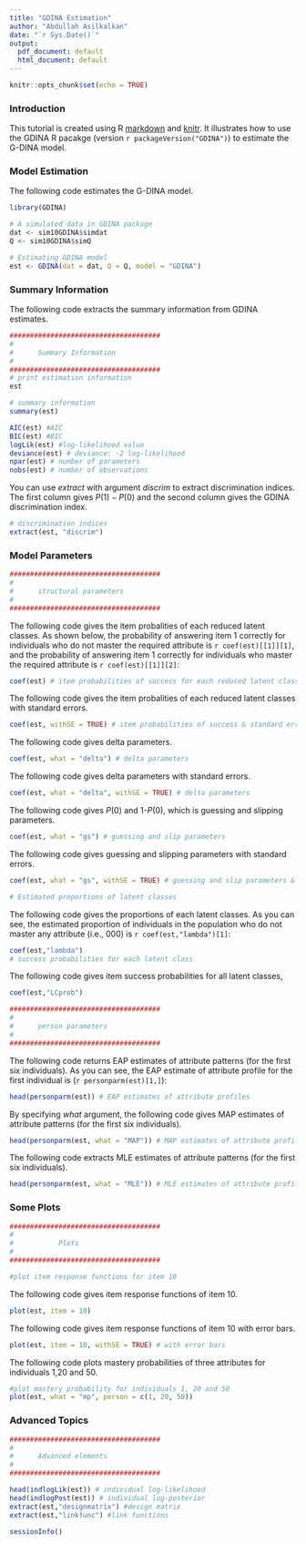 ```yaml
---
title: "GDINA Estimation"
author: "Abdullah Asilkalkan"
date: "`r Sys.Date()`"
output:
  pdf_document: default
  html_document: default
---
```


```r
knitr::opts_chunk$set(echo = TRUE)
```

### Introduction

This tutorial is created using R [markdown](https://rmarkdown.rstudio.com/) and [knitr](https://yihui.name/knitr/). It illustrates how to use the GDINA R pacakge (version `r packageVersion("GDINA")`) to estimate the G-DINA model.

### Model Estimation

The following code estimates the G-DINA model.
```r
library(GDINA)

# A simulated data in GDINA package
dat <- sim10GDINA$simdat
Q <- sim10GDINA$simQ

# Estimating GDINA model
est <- GDINA(dat = dat, Q = Q, model = "GDINA")
```

### Summary Information

The following code extracts the summary information from GDINA estimates.
```r
#####################################
#
#      Summary Information
# 
#####################################
# print estimation information
est

# summary information
summary(est)

AIC(est) #AIC
BIC(est) #BIC
logLik(est) #log-likelihood value
deviance(est) # deviance: -2 log-likelihood
npar(est) # number of parameters
nobs(est) # number of observations
```
You can use *extract* with argument *discrim* to extract discrimination indices. The first column gives $P(1)-P(0)$ and the second column gives the GDINA discrimination index.
```r
# discrimination indices
extract(est, "discrim")
```

### Model Parameters

```r
#####################################
#
#      structural parameters
# 
#####################################
```
The following code gives the item probalities of each reduced latent classes. As shown below, the probability of answering item 1 correctly for individuals who do not master the required attribute is `r coef(est)[[1]][1]`, and the probability of answering item 1 correctly for individuals who master the required attribute is `r coef(est)[[1]][2]`:
```r
coef(est) # item probabilities of success for each reduced latent class
```
The following code gives the item probalities of each reduced latent classes with standard errors.
```r
coef(est, withSE = TRUE) # item probabilities of success & standard errors

```
The following code gives delta parameters.
```r
coef(est, what = "delta") # delta parameters
```
The following code gives delta parameters with standard errors. 
```r
coef(est, what = "delta", withSE = TRUE) # delta parameters

```
The following code gives $P(0)$ and 1-$P(0)$, which is guessing and slipping parameters.
```r
coef(est, what = "gs") # guessing and slip parameters
```
The following code gives guessing and slipping parameters with standard errors. 
```r
coef(est, what = "gs", withSE = TRUE) # guessing and slip parameters & standard errors

# Estimated proportions of latent classes
```
The following code gives the proportions of each latent classes. As you can see, the estimated proportion of individuals in the population who do not master any attribute (i.e., 000) is `r coef(est,"lambda")[1]`:
```r
coef(est,"lambda")
# success probabilities for each latent class
```
The following code gives item success probabilities for all latent classes,
```r
coef(est,"LCprob")

#####################################
#
#      person parameters
# 
#####################################
```
The following code returns EAP estimates of attribute patterns (for the first six individuals). As you can see, the EAP estimate of attribute profile for the first individual is (`r personparm(est)[1,]`):
```r
head(personparm(est)) # EAP estimates of attribute profiles
```
 By specifying *what* argument, the following code gives MAP estimates of attribute patterns (for the first six individuals).
```r
head(personparm(est, what = "MAP")) # MAP estimates of attribute profiles
```
 The following code extracts MLE estimates of attribute patterns (for the first six individuals).
```r
head(personparm(est, what = "MLE")) # MLE estimates of attribute profiles
```

### Some Plots
```r
#####################################
#
#           Plots
# 
#####################################

#plot item response functions for item 10
```
The following code gives item response functions of item 10.
```r
plot(est, item = 10)
```

The following code gives item response functions of item 10 with error bars.
```r
plot(est, item = 10, withSE = TRUE) # with error bars

```

The following code plots mastery probabilities of three attributes for individuals 1,20 and 50.
```r
#plot mastery probability for individuals 1, 20 and 50
plot(est, what = "mp", person = c(1, 20, 50))
```

### Advanced Topics
```r
#####################################
#
#      Advanced elements
# 
#####################################

head(indlogLik(est)) # individual log-likelihood
head(indlogPost(est)) # individual log-posterior
extract(est,"designmatrix") #design matrix
extract(est,"linkfunc") #link functions

sessionInfo()
```
